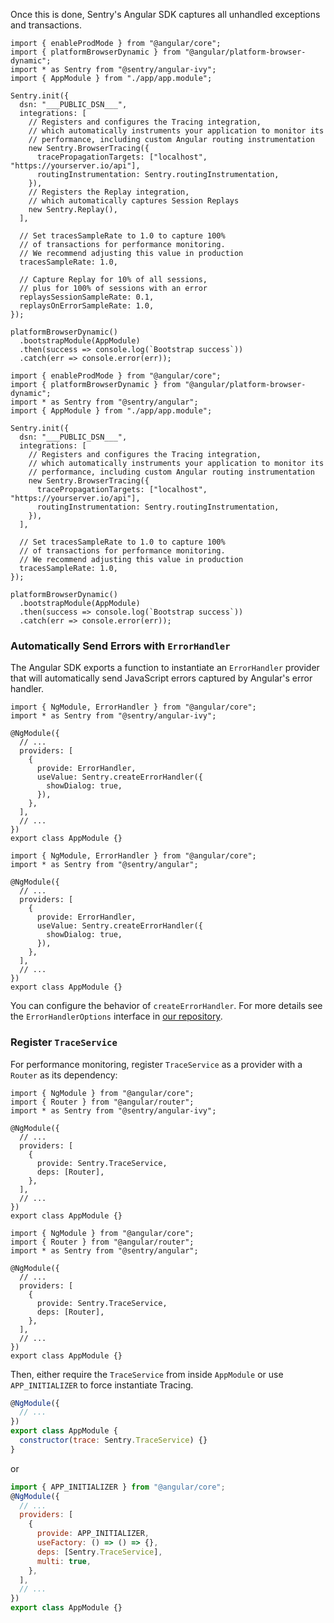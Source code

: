 Once this is done, Sentry's Angular SDK captures all unhandled exceptions and transactions.

```javascript{tabTitle: Angular 12+}{filename: main.ts}
import { enableProdMode } from "@angular/core";
import { platformBrowserDynamic } from "@angular/platform-browser-dynamic";
import * as Sentry from "@sentry/angular-ivy";
import { AppModule } from "./app/app.module";

Sentry.init({
  dsn: "___PUBLIC_DSN___",
  integrations: [
    // Registers and configures the Tracing integration,
    // which automatically instruments your application to monitor its
    // performance, including custom Angular routing instrumentation
    new Sentry.BrowserTracing({
      tracePropagationTargets: ["localhost", "https://yourserver.io/api"],
      routingInstrumentation: Sentry.routingInstrumentation,
    }),
    // Registers the Replay integration,
    // which automatically captures Session Replays
    new Sentry.Replay(),
  ],

  // Set tracesSampleRate to 1.0 to capture 100%
  // of transactions for performance monitoring.
  // We recommend adjusting this value in production
  tracesSampleRate: 1.0,

  // Capture Replay for 10% of all sessions,
  // plus for 100% of sessions with an error
  replaysSessionSampleRate: 0.1,
  replaysOnErrorSampleRate: 1.0,
});

platformBrowserDynamic()
  .bootstrapModule(AppModule)
  .then(success => console.log(`Bootstrap success`))
  .catch(err => console.error(err));
```

```javascript{tabTitle: Angular 10/11}{filename: main.ts}
import { enableProdMode } from "@angular/core";
import { platformBrowserDynamic } from "@angular/platform-browser-dynamic";
import * as Sentry from "@sentry/angular";
import { AppModule } from "./app/app.module";

Sentry.init({
  dsn: "___PUBLIC_DSN___",
  integrations: [
    // Registers and configures the Tracing integration,
    // which automatically instruments your application to monitor its
    // performance, including custom Angular routing instrumentation
    new Sentry.BrowserTracing({
      tracePropagationTargets: ["localhost", "https://yourserver.io/api"],
      routingInstrumentation: Sentry.routingInstrumentation,
    }),
  ],

  // Set tracesSampleRate to 1.0 to capture 100%
  // of transactions for performance monitoring.
  // We recommend adjusting this value in production
  tracesSampleRate: 1.0,
});

platformBrowserDynamic()
  .bootstrapModule(AppModule)
  .then(success => console.log(`Bootstrap success`))
  .catch(err => console.error(err));
```

### Automatically Send Errors with `ErrorHandler`

The Angular SDK exports a function to instantiate an `ErrorHandler` provider that will automatically send JavaScript errors captured by Angular's error handler.

```javascript{tabTitle: Angular 12+}{filename: app.module.ts}
import { NgModule, ErrorHandler } from "@angular/core";
import * as Sentry from "@sentry/angular-ivy";

@NgModule({
  // ...
  providers: [
    {
      provide: ErrorHandler,
      useValue: Sentry.createErrorHandler({
        showDialog: true,
      }),
    },
  ],
  // ...
})
export class AppModule {}
```

```javascript{tabTitle: Angular 10/11}{filename: app.module.ts}
import { NgModule, ErrorHandler } from "@angular/core";
import * as Sentry from "@sentry/angular";

@NgModule({
  // ...
  providers: [
    {
      provide: ErrorHandler,
      useValue: Sentry.createErrorHandler({
        showDialog: true,
      }),
    },
  ],
  // ...
})
export class AppModule {}
```

You can configure the behavior of `createErrorHandler`. For more details see the `ErrorHandlerOptions` interface in [our repository](https://github.com/getsentry/sentry-javascript/blob/master/packages/angular/src/errorhandler.ts).

### Register `TraceService`

For performance monitoring, register `TraceService` as a provider with a `Router` as its dependency:

```javascript{tabTitle: Angular 12+}{filename: app.module.ts}
import { NgModule } from "@angular/core";
import { Router } from "@angular/router";
import * as Sentry from "@sentry/angular-ivy";

@NgModule({
  // ...
  providers: [
    {
      provide: Sentry.TraceService,
      deps: [Router],
    },
  ],
  // ...
})
export class AppModule {}
```

```javascript{tabTitle: Angular 10/11}{filename: app.module.ts}
import { NgModule } from "@angular/core";
import { Router } from "@angular/router";
import * as Sentry from "@sentry/angular";

@NgModule({
  // ...
  providers: [
    {
      provide: Sentry.TraceService,
      deps: [Router],
    },
  ],
  // ...
})
export class AppModule {}
```

Then, either require the `TraceService` from inside `AppModule` or use `APP_INITIALIZER` to force instantiate Tracing.

```javascript {filename: app.module.ts}
@NgModule({
  // ...
})
export class AppModule {
  constructor(trace: Sentry.TraceService) {}
}
```

or

```javascript {filename: app.module.ts}
import { APP_INITIALIZER } from "@angular/core";
@NgModule({
  // ...
  providers: [
    {
      provide: APP_INITIALIZER,
      useFactory: () => () => {},
      deps: [Sentry.TraceService],
      multi: true,
    },
  ],
  // ...
})
export class AppModule {}
```
